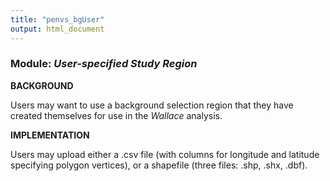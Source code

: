```yaml
---
title: "penvs_bgUser"
output: html_document
---
```


### **Module:** ***User-specified Study Region***

**BACKGROUND**

Users may want to use a background selection region that they have created themselves for use in the *Wallace* analysis.

**IMPLEMENTATION** 

Users may upload either a .csv file (with columns for longitude and latitude specifying polygon vertices), or a shapefile (three files: .shp, .shx, .dbf).
